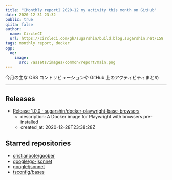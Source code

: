 ```yaml
---
title: "[Monthly report] 2020-12 my activity this month on GitHub"
date: 2020-12-31 23:32
public: true
qiita: false
author:
  name: CircleCI
  url: https://circleci.com/gh/sugarshin/build.blog.sugarshin.net/159
tags: monthly report, docker
ogp:
  og:
    image:
      src: /assets/images/common/report/main.png
---
```


今月の主な OSS コントリビューションや GitHub 上のアクティビティまとめ

***

## Releases

- [Release 1.0.0 · sugarshin/docker-playwright-base-browsers](https://github.com/sugarshin/docker-playwright-base-browsers/releases/tag/1.0.0)
  - description: A Docker image for Playwright with browsers pre-installed
  - created_at: 2020-12-28T23:38:28Z

## Starred repositories

- [cristianbote/goober](https://github.com/cristianbote/goober)
- [google/go-jsonnet](https://github.com/google/go-jsonnet)
- [google/jsonnet](https://github.com/google/jsonnet)
- [tsconfig/bases](https://github.com/tsconfig/bases)
